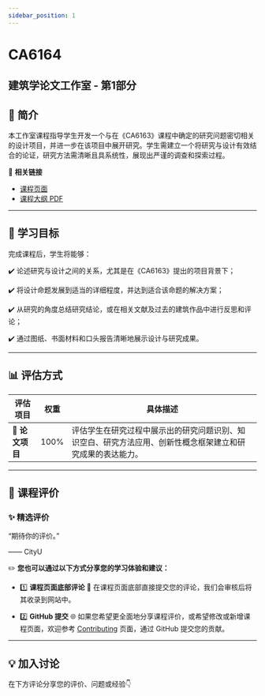 ```yaml
---
sidebar_position: 1
---
```


# CA6164
## 建筑学论文工作室 - 第1部分

## **📘 简介**
本工作室课程指导学生开发一个与在《CA6163》课程中确定的研究问题密切相关的设计项目，并进一步在该项目中展开研究。学生需建立一个将研究与设计有效结合的论证，研究方法需清晰且具系统性，展现出严谨的调查和探索过程。

🔗 **相关链接**
- [课程页面](https://www.cityu.edu.hk/catalogue/pg/202526/course/CA6164.htm)
- [课程大纲 PDF](https://www.cityu.edu.hk/catalogue/pg/202526/course/CA6164.pdf)

---

## **🎯 学习目标**

完成课程后，学生将能够：

✔️ 论述研究与设计之间的关系，尤其是在《CA6163》提出的项目背景下；

✔️ 将设计命题发展到适当的详细程度，并达到适合该命题的解决方案；

✔️ 从研究的角度总结研究结论，或在相关文献及过去的建筑作品中进行反思和评论；

✔️ 通过图纸、书面材料和口头报告清晰地展示设计与研究成果。

---

## **📊 评估方式**

| **评估项目**          | **权重** | **具体描述**                                                                                       |
|----------------------|---------|---------------------------------------------------------------------------------------------------|
| **📝 论文项目**       | 100%    | 评估学生在研究过程中展示出的研究问题识别、知识空白、研究方法应用、创新性概念框架建立和研究成果的表达能力。 |

---

## **💬 课程评价**

### ✨ **精选评价**
<div className={commentStyles.commentBox}>
    <p className={commentStyles.commentText}>
        “期待你的评价。”
    </p>
    <p className={commentStyles.commentAuthor}>—— CityU</p>
</div>

✏️ **您也可以通过以下方式分享您的学习体验和建议：**

- 1️⃣ **课程页面底部评论**
💬 在课程页面底部直接提交您的评论，我们会审核后将其收录到网站中。

- 2️⃣ **GitHub 提交**
🌐 如果您希望更全面地分享课程评价，或希望修改或新增课程页面，欢迎参考 [Contributing](/contributing) 页面，通过 GitHub 提交您的贡献。

---

## **💡 加入讨论**

在下方评论分享您的评价、问题或经验👇
<Utterances />